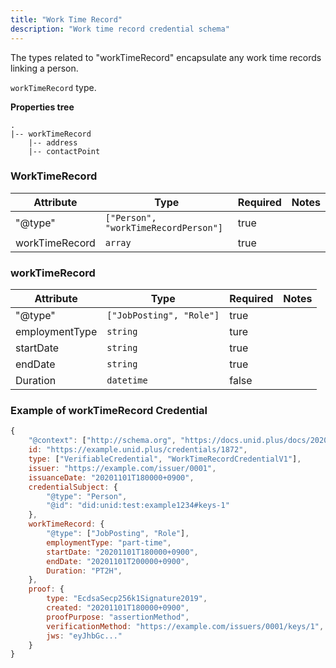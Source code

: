 ```yaml
---
title: "Work Time Record"
description: "Work time record credential schema"
---
```


<SEO title="Credential Data Schema" />

The types related to "workTimeRecord" encapsulate any work time records linking a person.

`workTimeRecord` type.

**Properties tree**

```
.
|-- workTimeRecord
    |-- address
    |-- contactPoint
```

### WorkTimeRecord

| Attribute | Type | Required | Notes |
| ---- | ---- | ---- | ---- |
| "@type" | `["Person", "workTimeRecordPerson"]` | true ||
| workTimeRecord | `array` | true ||


### workTimeRecord

| Attribute | Type | Required | Notes |
| ---- | ---- | ---- | ---- |
| "@type" | `["JobPosting", "Role"]` | true ||
| employmentType | `string` | ture ||
| startDate | `string` | true ||
| endDate | `string` | true ||
| Duration | `datetime` | false ||

### Example of workTimeRecord Credential

```js
{
    "@context": ["http://schema.org", "https://docs.unid.plus/docs/2020/credentials/worktimerecord", "https://www.w3.org/2018/credentials/v1"],
    id: "https://example.unid.plus/credentials/1872",
    type: ["VerifiableCredential", "WorkTimeRecordCredentialV1"],
    issuer: "https://example.com/issuer/0001",
    issuanceDate: "20201101T180000+0900",
    credentialSubject: {
        "@type": "Person",
        "@id": "did:unid:test:example1234#keys-1"
    },
    workTimeRecord: {
        "@type": ["JobPosting", "Role"],
        employmentType: "part-time",
        startDate: "20201101T180000+0900",
        endDate: "20201101T200000+0900",
        Duration: "PT2H",
    },
    proof: {
        type: "EcdsaSecp256k1Signature2019",
        created: "20201101T180000+0900",
        proofPurpose: "assertionMethod",
        verificationMethod: "https://example.com/issuers/0001/keys/1",
        jws: "eyJhbGc..."
    }
}
```
